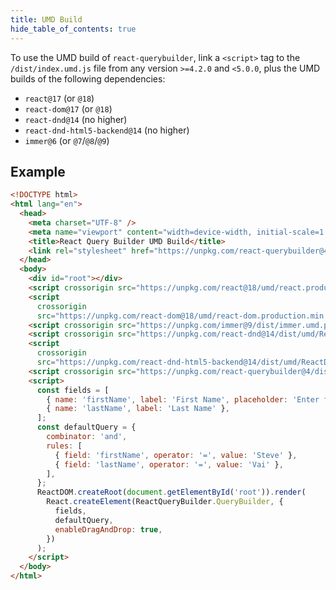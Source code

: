 ```yaml
---
title: UMD Build
hide_table_of_contents: true
---
```


To use the UMD build of `react-querybuilder`, link a `<script>` tag to the `/dist/index.umd.js` file from any version `>=4.2.0` and `<5.0.0`, plus the UMD builds of the following dependencies:

- `react@17` (or `@18`)
- `react-dom@17` (or `@18`)
- `react-dnd@14` (no higher)
- `react-dnd-html5-backend@14` (no higher)
- `immer@6` (or `@7`/`@8`/`@9`)

## Example

```html
<!DOCTYPE html>
<html lang="en">
  <head>
    <meta charset="UTF-8" />
    <meta name="viewport" content="width=device-width, initial-scale=1.0" />
    <title>React Query Builder UMD Build</title>
    <link rel="stylesheet" href="https://unpkg.com/react-querybuilder@4/dist/query-builder.css" />
  </head>
  <body>
    <div id="root"></div>
    <script crossorigin src="https://unpkg.com/react@18/umd/react.production.min.js"></script>
    <script
      crossorigin
      src="https://unpkg.com/react-dom@18/umd/react-dom.production.min.js"></script>
    <script crossorigin src="https://unpkg.com/immer@9/dist/immer.umd.production.min.js"></script>
    <script crossorigin src="https://unpkg.com/react-dnd@14/dist/umd/ReactDnD.min.js"></script>
    <script
      crossorigin
      src="https://unpkg.com/react-dnd-html5-backend@14/dist/umd/ReactDnDHTML5Backend.min.js"></script>
    <script crossorigin src="https://unpkg.com/react-querybuilder@4/dist/index.umd.js"></script>
    <script>
      const fields = [
        { name: 'firstName', label: 'First Name', placeholder: 'Enter first name' },
        { name: 'lastName', label: 'Last Name' },
      ];
      const defaultQuery = {
        combinator: 'and',
        rules: [
          { field: 'firstName', operator: '=', value: 'Steve' },
          { field: 'lastName', operator: '=', value: 'Vai' },
        ],
      };
      ReactDOM.createRoot(document.getElementById('root')).render(
        React.createElement(ReactQueryBuilder.QueryBuilder, {
          fields,
          defaultQuery,
          enableDragAndDrop: true,
        })
      );
    </script>
  </body>
</html>
```
